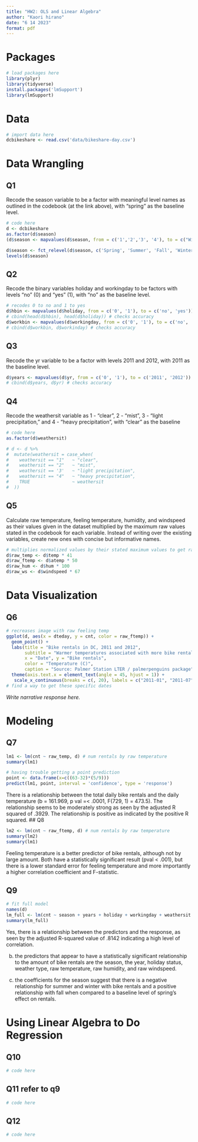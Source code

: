 ```yaml
---
title: "HW2: OLS and Linear Algebra"
author: "Kaori hirano"
date: "6 14 2023"
format: pdf
---
```


# Packages

```r
# load packages here
library(plyr)
library(tidyverse)
install.packages('lmSupport')
library(lmSupport)
```

# Data

```r
# import data here
dcbikeshare <- read.csv('data/bikeshare-day.csv')
```


# Data Wrangling

## Q1 
Recode the season variable to be a factor with meaningful level names as outlined in the
codebook (at the link above), with “spring” as the baseline level.

```r
# code here
d <- dcbikeshare
as.factor(d$season)
(d$season <- mapvalues(d$season, from = c('1','2','3', '4'), to = c("Winter", "Spring", "Summer", "Fall"))) # recodes, not ideal method but lmSupport wasn't loading...

d$season <- fct_relevel(d$season, c('Spring', 'Summer', 'Fall', 'Winter')) #relevels
levels(d$season)
```

## Q2 
Recode the binary variables holiday and workingday to be factors with levels “no” (0) and
“yes” (1), with “no” as the baseline level.
```r
# recodes 0 to no and 1 to yes
d$hbin <- mapvalues(d$holiday, from = c('0', '1'), to = c('no', 'yes'))
# cbind(head(d$hbin), head(d$holiday)) # checks accuracy 
d$workbin <- mapvalues(d$workingday, from = c('0', '1'), to = c('no', 'yes')) 
# cbind(d$workbin, d$workinday) # checks accuracy 
```

## Q3
Recode the yr variable to be a factor with levels 2011 and 2012, with 2011 as the baseline
level.
```r
d$years <- mapvalues(d$yr, from = c('0', '1'), to = c('2011', '2012'))
# cbind(d$years, d$yr) # checks accuracy 
```

## Q4
Recode the weathersit variable as 1 - “clear”, 2 - “mist”, 3 - “light precipitation,” and 4 -
“heavy precipitation”, with “clear” as the baseline
```r
# code here
as.factor(d$weathersit)

# d <- d %>%
#  mutate(weathersit = case_when(
#    weathersit == "1"   ~ "clear",
#    weathersit == "2"   ~ "mist",
#    weathersit == '3'   ~ "light precipitation",
#    weathersit == "4"   ~ "heavy precipitation",
#    TRUE                ~ weathersit
#  ))
```

## Q5
Calculate raw temperature, feeling temperature, humidity, and windspeed as their values given
in the dataset multiplied by the maximum raw values stated in the codebook for each variable.
Instead of writing over the existing variables, create new ones with concise but
informative names.
```r
# multiplies normalized values by their stated maximum values to get raw values
d$raw_temp <- d$temp * 41
d$raw_ftemp <- d$atemp * 50
d$raw_hum <- d$hum * 100
d$raw_ws <- d$windspeed * 67
```

# Data Visualization 

## Q6

```r
# recreases image with raw feeling temp
ggplot(d, aes(x = dteday, y = cnt, color = raw_ftemp)) + 
  geom_point() +
  labs(title = "Bike rentals in DC, 2011 and 2012",
       subtitle = "Warmer temperatures associated with more bike rentals",
       x = "Date", y = "Bike rentals",
       color = "Temperature (C)",
       caption = "Source: Palmer Station LTER / palmerpenguins package") +
  theme(axis.text.x = element_text(angle = 45, hjust = 1)) +
   scale_x_continuous(breaks = c(, 20), labels = c("2011-01", "2011-07", '2021-01', '2021-07', '2013-01'))
# find a way to get these specific dates
```

*Write narrative response here.*

# Modeling

## Q7
```r
lm1 <- lm(cnt ~ raw_temp, d) # num rentals by raw temperature
summary(lm1) 

# having trouble getting a point prediction
point <- data.frame(x=c((63-32)*(5/9)))
predict(lm1, point, interval = 'confidence', type = 'response')
```
There is a relationship between the total daily bike rentals and the daily temperature (b = 161.969, p val =< .0001, F(729, 1) = 473.5). The relationship seems to be moderately strong as seen by the adjusted R squared of .3929. The relationship is positive as indicated by the positive R squared. 
## Q8
```r
lm2 <- lm(cnt ~ raw_ftemp, d) # num rentals by raw temperature
summary(lm2) 
summary(lm1)
```
Feeling temperature is a better predictor of bike rentals, although not by large amount. Both have a statistically significant result (pval < .001), but there is a lower standard error for feeling temperature and more importantly a higher correlation coefficient and F-statistic. 

## Q9
```r
# fit full model
names(d)
lm_full <- lm(cnt ~ season + years + holiday + workingday + weathersit + raw_temp + raw_ftemp + raw_hum + raw_ws + (raw_ftemp * holiday), d)
summary(lm_full)
```
Yes, there is a relationship between the predictors and the response, as seen by the adjusted R-squared value of .8142 indicating a high level of correlation. 

b) the predictors that appear to have a statistically significant relationship to the amount of bike rentals are the season, the year, holiday status, weather type, raw temperature, raw humidity, and raw windspeed. 

c) the coefficients for the season suggest that there is a negative relationship for summer and winter with bike rentals and a positive relationship with fall when compared to a baseline level of spring's effect on rentals. 

# Using Linear Algebra to Do Regression

## Q10
```r
# code here
```

## Q11 refer to q9
```r
# code here
```

## Q12
```r
# code here
```

